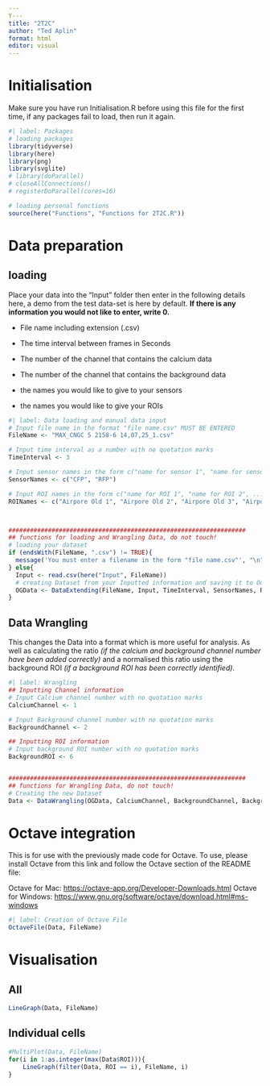 ```yaml
---
Y---
title: "2T2C"
author: "Ted Aplin"
format: html
editor: visual
---
```


# Initialisation

Make sure you have run Initialisation.R before using this file for the first time, if any packages fail to load, then run it again.

```r
#| label: Packages
# loading packages
library(tidyverse)
library(here)
library(png)
library(svglite)
# library(doParallel)
# closeAllConnections()
# registerDoParallel(cores=16)

# loading personal functions
source(here("Functions", "Functions for 2T2C.R"))
```

# Data preparation

## loading

Place your data into the "Input" folder then enter in the following details here, a demo from the test data-set is here by default. **If there is any information you would not like to enter, write 0.**

-   File name including extension (.csv)

-   The time interval between frames in Seconds

-   The number of the channel that contains the calcium data

-   The number of the channel that contains the background data

-   the names you would like to give to your sensors

-   the names you would like to give your ROIs

```r
#| label: Data loading and manual data input
# Input file name in the format "file name.csv" MUST BE ENTERED
FileName <- "MAX_CNGC 5 2158-6 14,07,25_1.csv"

# Input time interval as a number with no quotation marks
TimeInterval <- 3

# Input sensor names in the form c("name for sensor 1", "name for sensor 2", ...)
SensorNames <- c("CFP", "RFP")

# Input ROI names in the form c("name for ROI 1", "name for ROI 2", ...)
ROINames <- c("Airpore Old 1", "Airpore Old 2", "Airpore Old 3", "Airpore Medium 1", "Airpore Medium 2", "Background")



##################################################################
## functions for loading and Wrangling Data, do not touch!
# loading your dataset
if (endsWith(FileName, ".csv") != TRUE){
  message('You must enter a filename in the form "file name.csv"', "\n")
} else{
  Input <- read.csv(here("Input", FileName))
  # creating Dataset from your Inputted information and saving it to Output/Data
  OGData <- DataExtending(FileName, Input, TimeInterval, SensorNames, ROINames)
}
```

## Data Wrangling

This changes the Data into a format which is more useful for analysis. As well as calculating the ratio *(if the calcium and background channel number have been added correctly)* and a normalised this ratio using the background ROI *(if a background ROI has been correctly identified)*.

```r
#| label: Wrangling
## Inputting Channel information
# Input Calcium channel number with no quotation marks
CalciumChannel <- 1

# Input Background channel number with no quotation marks
BackgroundChannel <- 2

## Inputting ROI information
# Input background ROI number with no quotation marks
BackgroundROI <- 6


##################################################################
## functions for Wrangling Data, do not touch!
# Creating the new Dataset
Data <- DataWrangling(OGData, CalciumChannel, BackgroundChannel, BackgroundROI, FileName)
```

# Octave integration

This is for use with the previously made code for Octave. To use, please install Octave from this link and follow the Octave section of the README file:

Octave for Mac: <https://octave-app.org/Developer-Downloads.html> Octave for Windows: <https://www.gnu.org/software/octave/download.html#ms-windows>

```r
#| label: Creation of Octave File
OctaveFile(Data, FileName)
```

# Visualisation

## All

```r
LineGraph(Data, FileName)
```

## Individual cells

```r
#MultiPlot(Data, FileName)
for(i in 1:as.integer(max(Data$ROI))){
    LineGraph(filter(Data, ROI == i), FileName, i)
}
```
